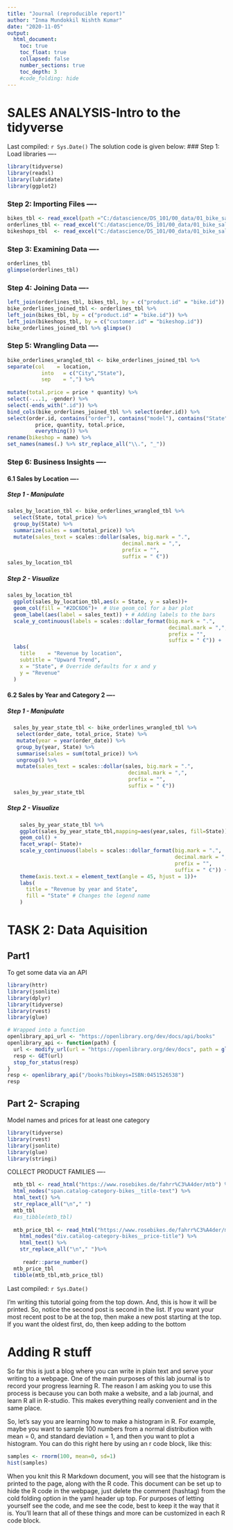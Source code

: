 ```yaml
---
title: "Journal (reproducible report)"
author: "Inma Mundokkil Nishth Kumar"
date: "2020-11-05"
output:
  html_document:
    toc: true
    toc_float: true
    collapsed: false
    number_sections: true
    toc_depth: 3
    #code_folding: hide
---
```

# SALES ANALYSIS-Intro to the tidyverse

Last compiled: `r Sys.Date()`
The solution code is given below:
### Step 1: Load libraries ----
```r
library(tidyverse)
library(readxl)
library(lubridate)
library(ggplot2)
```

### Step 2: Importing Files ----
```r
bikes_tbl <- read_excel(path ="C:/datascience/DS_101/00_data/01_bike_sales/01_raw_data/bikes.xlsx")
orderlines_tbl <- read_excel("C:/datascience/DS_101/00_data/01_bike_sales/01_raw_data/orderlines.xlsx")
bikeshops_tbl  <- read_excel("C:/datascience/DS_101/00_data/01_bike_sales/01_raw_data/bikeshops.xlsx")
```

### Step 3: Examining Data ----
```r
orderlines_tbl
glimpse(orderlines_tbl)
```


### Step 4: Joining Data ----
```r
left_join(orderlines_tbl, bikes_tbl, by = c("product.id" = "bike.id"))
bike_orderlines_joined_tbl <- orderlines_tbl %>%
left_join(bikes_tbl, by = c("product.id" = "bike.id")) %>%
left_join(bikeshops_tbl, by = c("customer.id" = "bikeshop.id"))
bike_orderlines_joined_tbl %>% glimpse()
```

### Step 5: Wrangling Data ----
```r
bike_orderlines_wrangled_tbl <- bike_orderlines_joined_tbl %>%
separate(col    = location,
           into   = c("City","State"),
           sep    = ",") %>%
  
mutate(total.price = price * quantity) %>%
select(-...1, -gender) %>%
select(-ends_with(".id")) %>%
bind_cols(bike_orderlines_joined_tbl %>% select(order.id)) %>% 
select(order.id, contains("order"), contains("model"), contains("State"),
         price, quantity, total.price,
         everything()) %>%
rename(bikeshop = name) %>%
set_names(names(.) %>% str_replace_all("\\.", "_"))
```

### Step 6: Business Insights ----
#### 6.1 Sales by Location ----
##### Step 1 - Manipulate
```r
sales_by_location_tbl <- bike_orderlines_wrangled_tbl %>%
  select(State, total_price) %>%
  group_by(State) %>% 
  summarize(sales = sum(total_price)) %>%
  mutate(sales_text = scales::dollar(sales, big.mark = ".", 
                                     decimal.mark = ",", 
                                     prefix = "", 
                                     suffix = " €"))
sales_by_location_tbl
```
##### Step 2 - Visualize
```r
sales_by_location_tbl
  ggplot(sales_by_location_tbl,aes(x = State, y = sales))+ 
  geom_col(fill = "#2DC6D6")+  # Use geom_col for a bar plot
  geom_label(aes(label = sales_text)) + # Adding labels to the bars
  scale_y_continuous(labels = scales::dollar_format(big.mark = ".", 
                                                    decimal.mark = ",", 
                                                    prefix = "", 
                                                    suffix = " €")) +
  labs(
    title    = "Revenue by location",
    subtitle = "Upward Trend",
    x = "State", # Override defaults for x and y
    y = "Revenue"
  )
```

#### 6.2 Sales by Year and Category 2 ----
##### Step 1 - Manipulate
```r
  sales_by_year_state_tbl <- bike_orderlines_wrangled_tbl %>%
   select(order_date, total_price, State) %>%
   mutate(year = year(order_date)) %>%
   group_by(year, State) %>%
   summarise(sales = sum(total_price)) %>%
   ungroup() %>%
   mutate(sales_text = scales::dollar(sales, big.mark = ".", 
                                       decimal.mark = ",", 
                                       prefix = "", 
                                       suffix = " €"))
  sales_by_year_state_tbl
```

##### Step 2 - Visualize
```r
    sales_by_year_state_tbl %>%
    ggplot(sales_by_year_state_tbl,mapping=aes(year,sales, fill=State)) +
    geom_col() +
    facet_wrap(~ State)+
    scale_y_continuous(labels = scales::dollar_format(big.mark = ".", 
                                                      decimal.mark = ",", 
                                                      prefix = "", 
                                                      suffix = " €")) +
    theme(axis.text.x = element_text(angle = 45, hjust = 1))+
    labs(
      title = "Revenue by year and State",
      fill = "State" # Changes the legend name
    )
```







# TASK 2: Data Aquisition
## Part1
To get some data via an API
```r
library(httr)
library(jsonlite)
library(dplyr)
library(tidyverse)
library(rvest)
library(glue)
```

```r
# Wrapped into a function
openlibrary_api_url <- "https://openlibrary.org/dev/docs/api/books"
openlibrary_api <- function(path) {
  url <- modify_url(url = "https://openlibrary.org/dev/docs", path = glue("/api{path}"))
  resp <- GET(url)
  stop_for_status(resp) 
}
resp <- openlibrary_api("/books?bibkeys=ISBN:0451526538")
resp
```


## Part 2- Scraping
Model names and prices for at least one category
```r
library(tidyverse) 
library(rvest)     
library(jsonlite)  
library(glue)      
library(stringi)
```
COLLECT PRODUCT FAMILIES ----
```r
  mtb_tbl <- read_html("https://www.rosebikes.de/fahrr%C3%A4der/mtb") %>%
  html_nodes("span.catalog-category-bikes__title-text") %>%
  html_text() %>%
  str_replace_all("\n"," ")
  mtb_tbl
  #as_tibble(mtb_tbl)
  
  mtb_price_tbl <- read_html("https://www.rosebikes.de/fahrr%C3%A4der/mtb") %>%
    html_nodes("div.catalog-category-bikes__price-title") %>%
    html_text() %>%
    str_replace_all("\n"," ")%>%
    
     readr::parse_number()
  mtb_price_tbl
  tibble(mtb_tbl,mtb_price_tbl)
```
  
  
  
  
Last compiled: `r Sys.Date()`

I'm writing this tutorial going from the top down. And, this is how it will be printed. So, notice the second post is second in the list. If you want your most recent post to be at the top, then make a new post starting at the top. If you want the oldest first, do, then keep adding to the bottom

# Adding R stuff

So far this is just a blog where you can write in plain text and serve your writing to a webpage. One of the main purposes of this lab journal is to record your progress learning R. The reason I am asking you to use this process is because you can both make a website, and a lab journal, and learn R all in R-studio. This makes everything really convenient and in the same place. 

So, let's say you are learning how to make a histogram in R. For example, maybe you want to sample 100 numbers from a normal distribution with mean = 0, and standard deviation = 1, and then you want to plot a histogram. You can do this right here by using an r code block, like this:

```r
samples <- rnorm(100, mean=0, sd=1)
hist(samples)
```

When you knit this R Markdown document, you will see that the histogram is printed to the page, along with the R code. This document can be set up to hide the R code in the webpage, just delete the comment (hashtag) from the cold folding option in the yaml header up top. For purposes of letting yourself see the code, and me see the code, best to keep it the way that it is. You'll learn that all of these things and more can be customized in each R code block.
